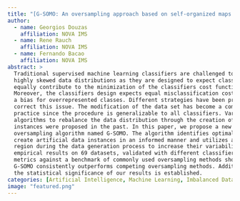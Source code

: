 ```yaml
---
title: "[G-SOMO: An oversampling approach based on self-organized maps and geometric SMOTE](https://www.sciencedirect.com/science/article/abs/pii/S095741742100662X)"
author:
  - name: Georgios Douzas
    affiliation: NOVA IMS
  - name: Rene Rauch
    affiliation: NOVA IMS
  - name: Fernando Bacao
    affiliation: NOVA IMS
abstract: >
  Traditional supervised machine learning classifiers are challenged to learn
  highly skewed data distributions as they are designed to expect classes to
  equally contribute to the minimization of the classifiers cost function.
  Moreover, the classifiers design expects equal misclassification costs, causing
  a bias for overrepresented classes. Different strategies have been proposed to
  correct this issue. The modification of the data set has become a common
  practice since the procedure is generalizable to all classifiers. Various
  algorithms to rebalance the data distribution through the creation of synthetic
  instances were proposed in the past. In this paper, we propose a new
  oversampling algorithm named G-SOMO. The algorithm identifies optimal areas to
  create artificial data instances in an informed manner and utilizes a geometric
  region during the data generation process to increase their variability. Our
  empirical results on 69 datasets, validated with different classifiers and
  metrics against a benchmark of commonly used oversampling methods show that
  G-SOMO consistently outperforms competing oversampling methods. Additionally,
  the statistical significance of our results is established.
categories: [Artificial Intelligence, Machine Learning, Imbalanced Data, Publication]
image: "featured.png"
---
```

